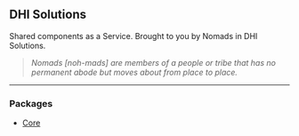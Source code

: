 <Meta title="Introduction" />

## DHI Solutions

Shared components as a Service. Brought to you by Nomads in DHI Solutions.

> _Nomads [noh-mads] are members of a people or tribe that has no permanent abode but moves about from place to place._

---

### Packages

- [Core](/?path=/docs/core-installation--page)
